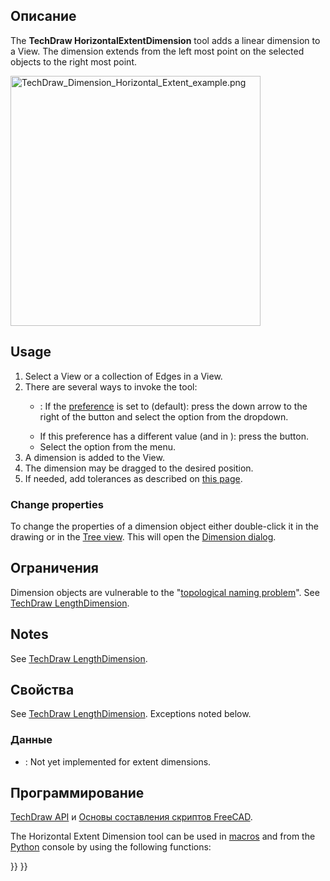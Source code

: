 <languages/>

<div class="mw-translate-fuzzy">
{{Docnav/ru
|[[TechDraw_3PtAngleDimension/ru|Указать угловой размер по 3 точкам]]
|[[TechDraw_VerticalExtentDimension/ru|Указать вертикальный габаритный размер]]
|[[TechDraw_Workbench/ru|Верстак "TechDraw"]]
|IconL=TechDraw_3PtAngleDimension.svg
|IconR=TechDraw_VerticalExtentDimension.svg
|IconC=Workbench_TechDraw.svg
}}
</div>

{{GuiCommand/ru
|Name/ru=Указать горизонтальный габаритный размер
|Name=TechDraw_HorizontalExtentDimension
|MenuLocation=TechDraw → Размеры → Указать горизонтальный габаритный размер
|Workbenches=[[TechDraw_Workbench/ru|TechDraw]]
|Version=0.19
|SeeAlso=[[TechDraw_LengthDimension/ru|Указать длину]], [[TechDraw_VerticalExtentDimension/ru|Указать вертикальный габаритный размер]]
}}

<span id="Description"></span>
==Описание==

The '''TechDraw HorizontalExtentDimension''' tool adds a linear dimension to a View. The dimension extends from the left most point on the selected objects to the right most point.

[[Image:TechDraw_Dimension_Horizontal_Extent_example.png|400px]]
{{Caption|Horizontal and vertical extent dimensions of a B-spline}}

==Usage==

# Select a View or a collection of Edges in a View.
# There are several ways to invoke the tool:
#* {{Version|1.0}}: If the {{MenuCommand|Dimensioning tools}} [[TechDraw_Preferences#Dimensions|preference]] is set to {{Value|Single tool}} (default): press the down arrow to the right of the {{Button|[[Image:TechDraw_Dimension.svg||x16px]][[Image:Toolbar_flyout_arrow.svg|x16px]]}} button and select the {{MenuCommand|[[Image:TechDraw_HorizontalExtentDimension.svg|16px]] Insert Horizontal Extent Dimension}} option from the dropdown.
#* If this preference has a different value (and in {{VersionMinus|0.21}}): press the {{Button|[[Image:TechDraw_HorizontalExtentDimension.svg|16px]] [[TechDraw_HorizontalExtentDimension|Insert Horizontal Extent Dimension]]}} button.
#* Select the {{MenuCommand|TechDraw → Dimensions → [[Image:TechDraw_HorizontalExtentDimension.svg|16px]] Insert Horizontal Extent Dimension}} option from the menu.
# A dimension is added to the View.
# The dimension may be dragged to the desired position.
# If needed, add tolerances as described on [[TechDraw_Geometric_dimensioning_and_tolerancing#Tolerances|this page]].

===Change properties===

To change the properties of a dimension object either double-click it in the drawing or in the [[Tree_view|Tree view]]. This will open the [[TechDraw_LengthDimension#Dimension_dialog|Dimension dialog]].

<span id="Limitations"></span>
== Ограничения ==

Dimension objects are vulnerable to the "[[Topological_naming_problem|topological naming problem]]". See [[TechDraw_LengthDimension|TechDraw LengthDimension]].

==Notes==

See [[TechDraw_LengthDimension#Notes|TechDraw LengthDimension]].

<span id="Properties"></span>
==Свойства==

See [[TechDraw_LengthDimension#Properties|TechDraw LengthDimension]]. Exceptions noted below.

<span id="Data"></span>
=== Данные ===

{{Properties_Title|Base}}

* {{PropertyData|Measure Type|Enumeration}}: Not yet implemented for extent dimensions.

<span id="Scripting"></span>
==Программирование==

{{Emphasis|См. так же:}} [[TechDraw_API/ru|TechDraw API]] и [[FreeCAD_Scripting_Basics/ru|Основы составления скриптов FreeCAD]].

The Horizontal Extent Dimension tool can be used in [[Macros|macros]] and from the [[Python|Python]] console by using the following functions:

{{Code|code=
selection = ['Edge1', 'Edge2']                      # or [] for all

TechDraw.makeExtentDim(view1, selection, 0)         # view1 is a DrawViewPart; 0 for horizontal
App.ActiveDocument.DimExtent.Y = -60                # offset dimension line from dimensioned edges in Y direction
App.ActiveDocument.DimExtent.X = 10                 # offset dimension text along dimension line in X direction
App.ActiveDocument.DimExtent.FormatSpec = '%.0f'    # Dimension format

TechDraw.makeExtentDim(view1, selection, 1)         # view1 is a DrawViewPart; 1 for vertical
App.ActiveDocument.DimExtent001.X = -130            # offset dimension line from dimensioned edges in X direction
App.ActiveDocument.DimExtent001.Y = 10              # offset dimension text along dimension line in Y direction
App.ActiveDocument.DimExtent001.FormatSpec = '%.0f'

# Note the dimension names are 'DimExtent', 'DimExtent001' etc in the order created.
}}


<div class="mw-translate-fuzzy">
{{Docnav/ru
|[[TechDraw_3PtAngleDimension/ru|Указать угловой размер по 3 точкам]]
|[[TechDraw_VerticalExtentDimension/ru|Указать вертикальный габаритный размер]]
|[[TechDraw_Workbench/ru|Верстак "TechDraw"]]
|IconL=TechDraw_3PtAngleDimension.svg
|IconR=TechDraw_VerticalExtentDimension.svg
|IconC=Workbench_TechDraw.svg
}}
</div>

{{TechDraw Tools navi{{#translation:}}}}
{{Userdocnavi{{#translation:}}}}